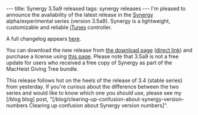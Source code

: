 ---
title: Synergy 3.5a9 released
tags: synergy releases
---
I'm pleased to announce the availability of the latest release in the [[Synergy]] alpha/experimental series (version 3.5a9). Synergy is a lightweight, customizable and reliable [[iTunes]] controller.

A full changelog appears [http://wincent.com/a/products/synergy-classic/history/#3.5a9 here].

You can download the new release from [http://wincent.com/a/products/synergy-classic/download/ the download page] ([http://wincent.com/download.php?item=SynergyBeta.zip direct link]) and purchase a license using [https://secure.wincent.com/a/products/synergy-classic/purchase/ this page]. Please note that 3.5a9 is not a free update for users who received a free copy of Synergy as part of the MacHeist Giving Tree bundle.

This release follows hot on the heels of the release of 3.4 (stable series) from yesterday. If you're curious about the difference between the two series and would like to know which one you should use, please see my [/blog blog] post, "[/blog/clearing-up-confusion-about-synergy-version-numbers Clearing up confusion about Synergy version numbers]".
